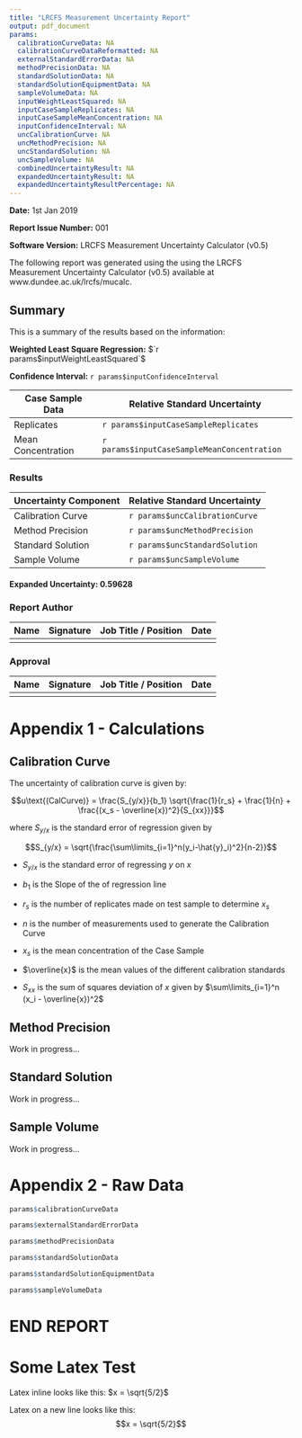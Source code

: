 ```yaml
---
title: "LRCFS Measurement Uncertainty Report"
output: pdf_document
params:
  calibrationCurveData: NA
  calibrationCurveDataReformatted: NA
  externalStandardErrorData: NA
  methodPrecisionData: NA
  standardSolutionData: NA
  standardSolutionEquipmentData: NA
  sampleVolumeData: NA
  inputWeightLeastSquared: NA
  inputCaseSampleReplicates: NA
  inputCaseSampleMeanConcentration: NA
  inputConfidenceInterval: NA
  uncCalibrationCurve: NA
  uncMethodPrecision: NA
  uncStandardSolution: NA
  uncSampleVolume: NA
  combinedUncertaintyResult: NA
  expandedUncertaintyResult: NA
  expandedUncertaintyResultPercentage: NA
---
```


**Date:** 1st Jan 2019

**Report Issue Number:** 001

**Software Version:** LRCFS Measurement Uncertainty Calculator (v0.5)

The following report was generated using the using the LRCFS Measurement Uncertainty Calculator (v0.5) available at www.dundee.ac.uk/lrcfs/mucalc.

## Summary
This is a summary of the results based on the information:

**Weighted Least Square Regression:** $`r params$inputWeightLeastSquared`$

**Confidence Interval:** `r params$inputConfidenceInterval`

| Case Sample Data      | Relative Standard Uncertainty              |
|-----------------------|--------------------------------------------|
|Replicates             |`r params$inputCaseSampleReplicates`        |
|Mean Concentration     |`r params$inputCaseSampleMeanConcentration` |

### Results

| Uncertainty Component | Relative Standard Uncertainty |
|-----------------------|-------------------------------|
|Calibration Curve      |`r params$uncCalibrationCurve` |
|Method Precision       |`r params$uncMethodPrecision`  |
|Standard Solution      |`r params$uncStandardSolution` |
|Sample Volume          |`r params$uncSampleVolume`     |

#### Expanded Uncertainty: 0.59628

### Report Author
| Name | Signature | Job Title / Position | Date |
|------|-----------|----------------------|------|
|      |           |                      |      |

### Approval 
| Name | Signature | Job Title / Position | Date |
|------|-----------|----------------------|------|
|      |           |                      |      |


# Appendix 1 - Calculations

## Calibration Curve
The uncertainty of calibration curve is given by:

$$u\text{(CalCurve)} = \frac{S_{y/x}}{b_1} \sqrt{\frac{1}{r_s} + \frac{1}{n} + \frac{(x_s - \overline{x})^2}{S_{xx}}}$$

where $S_{y/x}$ is the standard error of regression given by

$$S_{y/x} = \sqrt{\frac{\sum\limits_{i=1}^n(y_i-\hat{y}_i)^2}{n-2}}$$

- $S_{y/x}$ is the standard error of regressing $y$ on $x$

- $b_1$ is the Slope of the of regression line

- $r_s$ is the number of replicates made on test sample to determine $x_s$

- $n$ is the number of measurements used to generate the Calibration Curve

- $x_s$ is the mean concentration of the Case Sample

- $\overline{x}$ is the mean values of the different calibration standards

- $S_{xx}$ is the sum of squares deviation of $x$ given by $\sum\limits_{i=1}^n (x_i - \overline{x})^2$

## Method Precision

Work in progress...

## Standard Solution

Work in progress...

## Sample Volume

Work in progress...

# Appendix 2 - Raw Data
```r
params$calibrationCurveData
```

```r
params$externalStandardErrorData
```

```r
params$methodPrecisionData
```

```r
params$standardSolutionData
```

```r
params$standardSolutionEquipmentData
```


```r
params$sampleVolumeData
```

# END REPORT



# Some Latex Test

Latex inline looks like this: $x = \sqrt{5/2}$

Latex on a new line looks like this: $$x = \sqrt{5/2}$$


